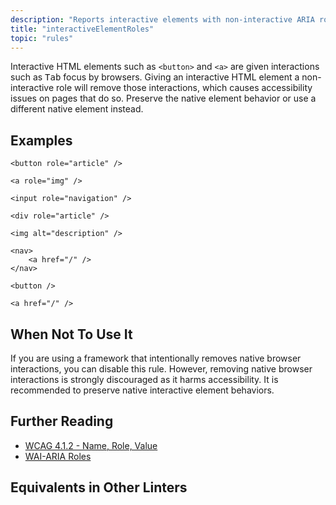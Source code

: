 ```yaml
---
description: "Reports interactive elements with non-interactive ARIA roles."
title: "interactiveElementRoles"
topic: "rules"
---
```



<RuleSummary plugin="jsx" rule="interactiveElementRoles" />

Interactive HTML elements such as `<button>` and `<a>` are given interactions such as <kbd>Tab</kbd> focus by browsers.
Giving an interactive HTML element a non-interactive role will remove those interactions, which causes accessibility issues on pages that do so.
Preserve the native element behavior or use a different native element instead.

## Examples

<Tabs>
<TabItem label="❌ Incorrect">

```tsx
<button role="article" />
```

```tsx
<a role="img" />
```

```tsx
<input role="navigation" />
```

</TabItem>
<TabItem label="✅ Correct">

```tsx
<div role="article" />
```

```tsx
<img alt="description" />
```

```tsx
<nav>
	<a href="/" />
</nav>
```

```tsx
<button />
```

```tsx
<a href="/" />
```

</TabItem>
</Tabs>

## When Not To Use It

If you are using a framework that intentionally removes native browser interactions, you can disable this rule.
However, removing native browser interactions is strongly discouraged as it harms accessibility.
It is recommended to preserve native interactive element behaviors.

## Further Reading

- [WCAG 4.1.2 - Name, Role, Value](https://www.w3.org/WAI/WCAG21/Understanding/name-role-value)
- [WAI-ARIA Roles](https://www.w3.org/TR/wai-aria-1.1/#usage_intro)

## Equivalents in Other Linters

<RuleEquivalents pluginId="jsx" ruleId="interactiveElementRoles" />
